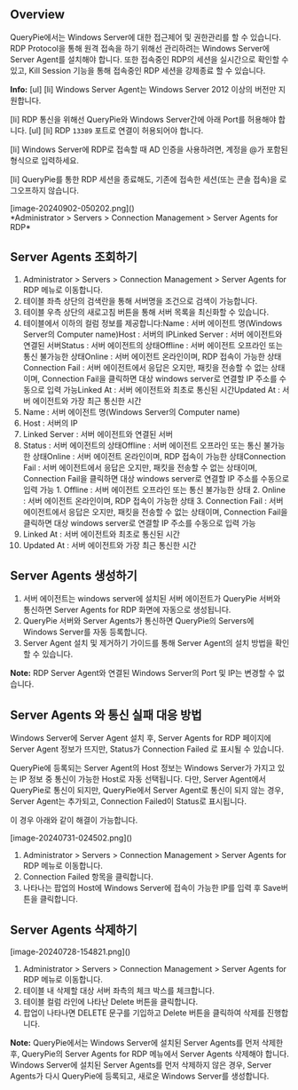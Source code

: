 ## Overview
QueryPie에서는 Windows Server에 대한 접근제어 및 권한관리를 할 수 있습니다. RDP Protocol을 통해 원격 접속을 하기 위해선 관리하려는 Windows Server에 Server Agent를 설치해야 합니다. 또한 접속중인 RDP의 세션을 실시간으로 확인할 수 있고, Kill Session 기능을 통해 접속중인 RDP 세션을 강제종료 할 수 있습니다.

<div class="alert alert-info">
  <i class="fas fa-info-circle"></i> <strong>Info:</strong> [ul]
[li]
Windows Server Agent는 Windows Server 2012 이상의 버전만 지원합니다. 

[li]
RDP 통신을 위해선 QueryPie와 Windows Server간에 아래 Port를 허용해야 합니다. 
[ul]
[li]
RDP `13389` 포트로 연결이 허용되어야 합니다. 



[li]
Windows Server에 RDP로 접속할 때 AD 인증을 사용하려면, 계정을 @가 포함된 형식으로 입력하세요. 

[li]
QueryPie를 통한 RDP 세션을 종료해도, 기존에 접속한 세션(또는 콘솔 접속)을 로그오프하지 않습니다. 



</div>

<p align="center">
<div>[image-20240902-050202.png]()</div>
*Administrator &gt; Servers &gt; Connection Management &gt; Server Agents for RDP*
</p>

## Server Agents 조회하기
1. Administrator > Servers > Connection Management > Server Agents for RDP 메뉴로 이동합니다.
2. 테이블 좌측 상단의 검색란을 통해 서버명을 조건으로 검색이 가능합니다.
3. 테이블 우측 상단의 새로고침 버튼을 통해 서버 목록을 최신화할 수 있습니다.
4. 테이블에서 이하의 컬럼 정보를 제공합니다:Name : 서버 에이전트 명(Windows Server의 Computer name)Host : 서버의 IPLinked Server : 서버 에이전트와 연결된 서버Status : 서버 에이전트의 상태Offline : 서버 에이전트 오프라인 또는 통신 불가능한 상태Online : 서버 에이전트 온라인이며, RDP 접속이 가능한 상태Connection Fail : 서버 에이전트에서 응답은 오지만, 패킷을 전송할 수 없는 상태이며, Connection Fail을 클릭하면 대상 windows server로 연결할 IP 주소를 수동으로 입력 가능Linked At : 서버 에이전트와 최초로 통신된 시간Updated At : 서버 에이전트와 가장 최근 통신한 시간
  1. Name : 서버 에이전트 명(Windows Server의 Computer name)
  2. Host : 서버의 IP
  3. Linked Server : 서버 에이전트와 연결된 서버
  4. Status : 서버 에이전트의 상태Offline : 서버 에이전트 오프라인 또는 통신 불가능한 상태Online : 서버 에이전트 온라인이며, RDP 접속이 가능한 상태Connection Fail : 서버 에이전트에서 응답은 오지만, 패킷을 전송할 수 없는 상태이며, Connection Fail을 클릭하면 대상 windows server로 연결할 IP 주소를 수동으로 입력 가능
    1. Offline : 서버 에이전트 오프라인 또는 통신 불가능한 상태
    2. Online : 서버 에이전트 온라인이며, RDP 접속이 가능한 상태
    3. Connection Fail : 서버 에이전트에서 응답은 오지만, 패킷을 전송할 수 없는 상태이며, Connection Fail을 클릭하면 대상 windows server로 연결할 IP 주소를 수동으로 입력 가능
  5. Linked At : 서버 에이전트와 최초로 통신된 시간
  6. Updated At : 서버 에이전트와 가장 최근 통신한 시간

## Server Agents 생성하기
1. 서버 에이전트는 windows server에 설치된 서버 에이전트가 QueryPie 서버와 통신하면 Server Agents for RDP 화면에 자동으로 생성됩니다.
2. QueryPie 서버와 Server Agents가 통신하면 QueryPie의 Servers에 Windows Server를 자동 등록합니다.
3. Server Agent 설치 및 제거하기 가이드를 통해 Server Agent의 설치 방법을 확인할 수 있습니다.

<div class="alert alert-info">
  <i class="fas fa-info-circle"></i> <strong>Note:</strong> RDP Server Agent와 연결된 Windows Server의 Port 및 IP는 변경할 수 없습니다. 

</div>

## Server Agents 와 통신 실패 대응 방법
Windows Server에 Server Agent 설치 후, Server Agents for RDP 페이지에 Server Agent 정보가 뜨지만, Status가 Connection Failed 로 표시될 수 있습니다.

QueryPie에 등록되는 Server Agent의 Host 정보는 Windows Server가 가지고 있는 IP 정보 중 통신이 가능한 Host로 자동 선택됩니다. 다만, Server Agent에서 QueryPie로 통신이 되지만, QueryPie에서 Server Agent로 통신이 되지 않는 경우, Server Agent는 추가되고, Connection Failed이 Status로 표시됩니다.

이 경우 아래와 같이 해결이 가능합니다.

<p align="center">
<div>[image-20240731-024502.png]()</div>
</p>

1. Administrator > Servers > Connection Management > Server Agents for RDP 메뉴로 이동합니다.
2. Connection Failed 항목을 클릭합니다.
3. 나타나는 팝업의 Host에 Windows Server에 접속이 가능한 IP를 입력 후 Save버튼을 클릭합니다.

## Server Agents 삭제하기
<p align="center">
<div>[image-20240728-154821.png]()</div>
</p>

1. Administrator > Servers > Connection Management > Server Agents for RDP 메뉴로 이동합니다.
2. 테이블 내 삭제할 대상 서버 좌측의 체크 박스를 체크합니다.
3. 테이블 컬럼 라인에 나타난 Delete 버튼을 클릭합니다.
4. 팝업이 나타나면 DELETE 문구를 기입하고 Delete 버튼을 클릭하여 삭제를 진행합니다.

<div class="alert alert-info">
  <i class="fas fa-info-circle"></i> <strong>Note:</strong> QueryPie에서는 Windows Server에 설치된 Server Agents를 먼저 삭제한 후, QueryPie의 Server Agents for RDP 메뉴에서 Server Agents 삭제해야 합니다. 
Windows Server에 설치된 Server Agents를 먼저 삭제하지 않은 경우, Server Agents가 다시 QueryPie에 등록되고, 새로운 Windows Server를 생성합니다. 

</div>
